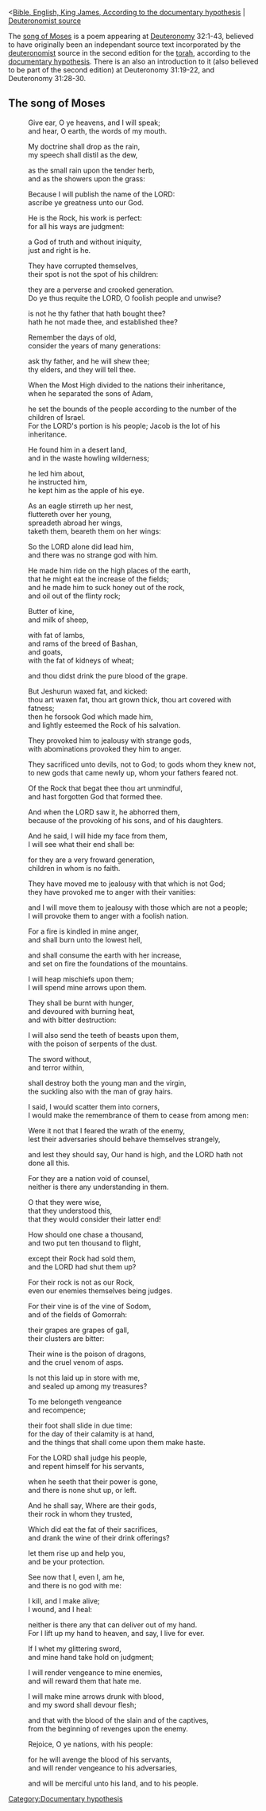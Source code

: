 <[[Bible, English, King James, According to the documentary hypothesis]] | [[Bible, English, King James, Documentary Hypothesis, Deuteronomist source|Deuteronomist source]]

The [[w:song of Moses|song of Moses]] is a poem appearing at [[w:Deuteronomy|Deuteronomy]] 32:1-43, believed to have originally been an independant source text incorporated by the [[w:deuteronomist|deuteronomist]] source in the second edition for the [[w:torah|torah]], according to the [[w:documentary hypothesis|documentary hypothesis]]. There is an also an introduction to it (also believed to be part of the second edition) at Deuteronomy 31:19-22, and Deuteronomy 31:28-30.

==The song of Moses==
:Give ear, O ye heavens, and I will speak; 
:and hear, O earth, the words of my mouth.

:My doctrine shall drop as the rain, 
:my speech shall distil as the dew, 

:as the small rain upon the tender herb, 
:and as the showers upon the grass:

:Because I will publish the name of the LORD: 
:ascribe ye greatness unto our God.

:He is the Rock, his work is perfect: 
:for all his ways are judgment: 

:a God of truth and without iniquity, 
:just and right is he.

:They have corrupted themselves, 
:their spot is not the spot of his children: 

:they are a perverse and crooked generation.
:Do ye thus requite the LORD, O foolish people and unwise? 

:is not he thy father that hath bought thee? 
:hath he not made thee, and established thee?

:Remember the days of old, 
:consider the years of many generations: 

:ask thy father, and he will shew thee; 
:thy elders, and they will tell thee.

:When the Most High divided to the nations their inheritance, 
:when he separated the sons of Adam, 

:he set the bounds of the people according to the number of the children of Israel.
:For the LORD's portion is his people; Jacob is the lot of his inheritance.

:He found him in a desert land, 
:and in the waste howling wilderness; 

:he led him about, 
:he instructed him, 
:he kept him as the apple of his eye.

:As an eagle stirreth up her nest, 
:fluttereth over her young, 
:spreadeth abroad her wings, 
:taketh them, beareth them on her wings:

:So the LORD alone did lead him, 
:and there was no strange god with him.

:He made him ride on the high places of the earth, 
:that he might eat the increase of the fields; 
:and he made him to suck honey out of the rock, 
:and oil out of the flinty rock;

:Butter of kine, 
:and milk of sheep, 

:with fat of lambs, 
:and rams of the breed of Bashan, 
:and goats, 
:with the fat of kidneys of wheat; 

:and thou didst drink the pure blood of the grape.

:But Jeshurun waxed fat, and kicked: 
:thou art waxen fat, thou art grown thick, thou art covered with fatness; 
:then he forsook God which made him, 
:and lightly esteemed the Rock of his salvation.

:They provoked him to jealousy with strange gods, 
:with abominations provoked they him to anger.

:They sacrificed unto devils, not to God; to gods whom they knew not, 
:to new gods that came newly up, whom your fathers feared not.

:Of the Rock that begat thee thou art unmindful, 
:and hast forgotten God that formed thee.

:And when the LORD saw it, he abhorred them, 
:because of the provoking of his sons, and of his daughters.

:And he said, I will hide my face from them, 
:I will see what their end shall be: 

:for they are a very froward generation, 
:children in whom is no faith.

:They have moved me to jealousy with that which is not God; 
:they have provoked me to anger with their vanities: 

:and I will move them to jealousy with those which are not a people; 
:I will provoke them to anger with a foolish nation.

:For a fire is kindled in mine anger, 
:and shall burn unto the lowest hell, 

:and shall consume the earth with her increase, 
:and set on fire the foundations of the mountains.

:I will heap mischiefs upon them; 
:I will spend mine arrows upon them.

:They shall be burnt with hunger, 
:and devoured with burning heat, 
:and with bitter destruction: 

:I will also send the teeth of beasts upon them, 
:with the poison of serpents of the dust.

:The sword without, 
:and terror within, 

:shall destroy both the young man and the virgin, 
:the suckling also with the man of gray hairs.

:I said, I would scatter them into corners, 
:I would make the remembrance of them to cease from among men:

:Were it not that I feared the wrath of the enemy, 
:lest their adversaries should behave themselves strangely, 

:and lest they should say, Our hand is high, and the LORD hath not done all this.

:For they are a nation void of counsel, 
:neither is there any understanding in them.

:O that they were wise, 
:that they understood this, 
:that they would consider their latter end!

:How should one chase a thousand, 
:and two put ten thousand to flight, 

:except their Rock had sold them, 
:and the LORD had shut them up?

:For their rock is not as our Rock, 
:even our enemies themselves being judges.

:For their vine is of the vine of Sodom, 
:and of the fields of Gomorrah: 

:their grapes are grapes of gall, 
:their clusters are bitter:

:Their wine is the poison of dragons, 
:and the cruel venom of asps.

:Is not this laid up in store with me, 
:and sealed up among my treasures?

:To me belongeth vengeance
:and recompence; 

:their foot shall slide in due time: 
:for the day of their calamity is at hand, 
:and the things that shall come upon them make haste.

:For the LORD shall judge his people, 
:and repent himself for his servants, 

:when he seeth that their power is gone, 
:and there is none shut up, or left.

:And he shall say, Where are their gods,
:their rock in whom they trusted,

:Which did eat the fat of their sacrifices, 
:and drank the wine of their drink offerings? 

:let them rise up and help you, 
:and be your protection.

:See now that I, even I, am he, 
:and there is no god with me: 

:I kill, and I make alive; 
:I wound, and I heal: 

:neither is there any that can deliver out of my hand.
:For I lift up my hand to heaven, and say, I live for ever. 

:If I whet my glittering sword, 
:and mine hand take hold on judgment; 

:I will render vengeance to mine enemies, 
:and will reward them that hate me.

:I will make mine arrows drunk with blood, 
:and my sword shall devour flesh; 

:and that with the blood of the slain and of the captives, 
:from the beginning of revenges upon the enemy.

:Rejoice, O ye nations, with his people: 

:for he will avenge the blood of his servants, 
:and will render vengeance to his adversaries, 

:and will be merciful unto his land, and to his people.

[[Category:Documentary hypothesis]]